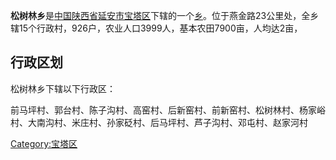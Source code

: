 {{中国乡级行政区
|行政区全称 = 松树林乡
|景观照片文件名 = 
|景观照片描述 = 
|汉语拼音 =
|其他语言 = 
|其他语言名称 = 
|位置图文件名 = 
|位置图描述 = 
|自定义图片=
|上级行政区 = [[陕西省|陕西省]][[延安市|延安市]][[宝塔区|宝塔区]]
|行政区类别 = [[乡级行政区|乡]]
|行政区划代码 = 
|行政区划 = 
|村委会 = 
|居委会 = 
|建置时间 = 
|领导职位 = 
|领导名称 = 
|政府驻地 = 
|毗邻 = 
|地理坐标 = 
|总面积 = 
|总人口 = 
|户籍人口 = 
|户籍人口年份 = 
|常住人口 = 
|常住人口年份 = 
|人口密度 = 
|GDP = 
|邮政编码 = 
|电话区号 = 
|官方网站 = 
|网站名称 = 
}}
'''松树林乡'''是[[中华人民共和国|中国]][[陕西省|陕西省]][[延安市|延安市]][[宝塔区|宝塔区]]下辖的一个[[乡级行政区|乡]]。位于燕金路23公里处，全乡辖15个行政村，926户，农业人口3999人，基本农田7900亩，人均达2亩，

== 行政区划 ==
松树林乡下辖以下行政区：

前马坪村、郭台村、陈子沟村、高窑村、后新窑村、前新窑村、松树林村、杨家峪村、大南沟村、米庄村、孙家砭村、后马坪村、芦子沟村、邓屯村、赵家河村

{{陕西小作品}}
{{宝塔区行政区划}}

[[Category:宝塔区|Category:宝塔区]]